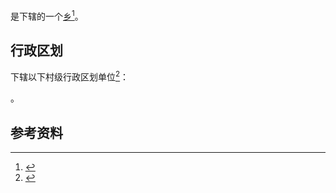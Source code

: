 {{中国乡级行政区|54/25/23/200/000}}

'''{{PAGENAMEBASE}}'''是{{PRC admin/fullname|54/25/23/200/000|3}}下辖的一个[[乡_(中华人民共和国)|乡]]<ref>{{PRC admin/ref sgc|{{PRC admin/parent|54/25/23/200/000}}}}</ref>。

== 行政区划 ==
{{PAGENAMEBASE}}下辖以下村级行政区划单位<ref>{{PRC admin/ref sgc|54/25/23/200/000}}</ref>：

{{PRC admin/children|54/25/23/200/000}}。

== 参考资料 ==
{{reflist}}

{{西藏行政区划小作品}}
{{PRC admin/navcat|54/25/23/200/000}}